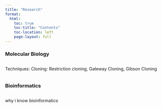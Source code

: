 ```yaml
---
title: "Research"
format:
  html:
    toc: true
    toc-title: "Contents"
    toc-location: left
    page-layout: full
---
```


### Molecular Biology

::: columns
::: {.column width="60%"}
Techniques:
 Cloning: Restriction cloning, Gateway Cloning, Gibson Cloning
 
:::
:::


### Bioinformatics

::: columns
::: {.column width="60%"}
why i know bioinformatics
:::
:::
